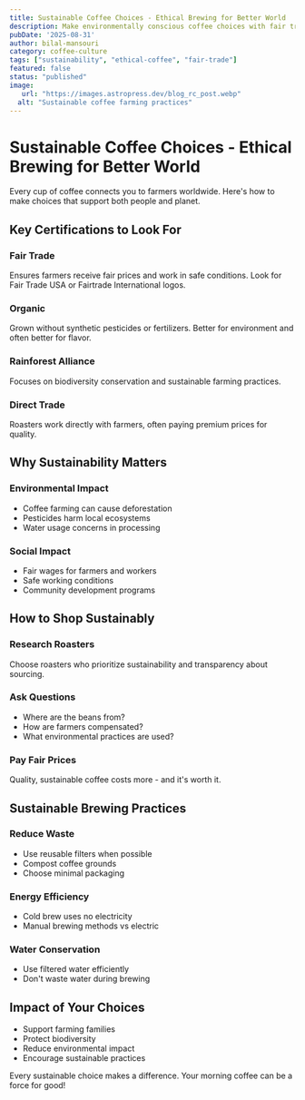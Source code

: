 ```yaml
---
title: Sustainable Coffee Choices - Ethical Brewing for Better World
description: Make environmentally conscious coffee choices with fair trade, organic, and sustainable farming practices. Support ethical coffee production.
pubDate: '2025-08-31'
author: bilal-mansouri
category: coffee-culture
tags: ["sustainability", "ethical-coffee", "fair-trade"]
featured: false
status: "published"
image:
   url: "https://images.astropress.dev/blog_rc_post.webp"
  alt: "Sustainable coffee farming practices"
---
```


# Sustainable Coffee Choices - Ethical Brewing for Better World

Every cup of coffee connects you to farmers worldwide. Here's how to make choices that support both people and planet.

## Key Certifications to Look For

### Fair Trade
Ensures farmers receive fair prices and work in safe conditions. Look for Fair Trade USA or Fairtrade International logos.

### Organic
Grown without synthetic pesticides or fertilizers. Better for environment and often better for flavor.

### Rainforest Alliance
Focuses on biodiversity conservation and sustainable farming practices.

### Direct Trade
Roasters work directly with farmers, often paying premium prices for quality.

## Why Sustainability Matters

### Environmental Impact
- Coffee farming can cause deforestation
- Pesticides harm local ecosystems
- Water usage concerns in processing

### Social Impact
- Fair wages for farmers and workers
- Safe working conditions
- Community development programs

## How to Shop Sustainably

### Research Roasters
Choose roasters who prioritize sustainability and transparency about sourcing.

### Ask Questions
- Where are the beans from?
- How are farmers compensated?
- What environmental practices are used?

### Pay Fair Prices
Quality, sustainable coffee costs more - and it's worth it.

## Sustainable Brewing Practices

### Reduce Waste
- Use reusable filters when possible
- Compost coffee grounds
- Choose minimal packaging

### Energy Efficiency
- Cold brew uses no electricity
- Manual brewing methods vs electric

### Water Conservation
- Use filtered water efficiently
- Don't waste water during brewing

## Impact of Your Choices
- Support farming families
- Protect biodiversity
- Reduce environmental impact
- Encourage sustainable practices

Every sustainable choice makes a difference. Your morning coffee can be a force for good!
